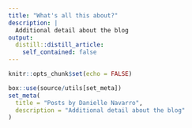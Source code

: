 ```yaml
---
title: "What's all this about?"
description: |
  Additional detail about the blog
output:
  distill::distill_article:
    self_contained: false
---
```


```r
knitr::opts_chunk$set(echo = FALSE)
```

```r
box::use(source/utils[set_meta])
set_meta(
  title = "Posts by Danielle Navarro",
  description = "Additional detail about the blog"
)
```
